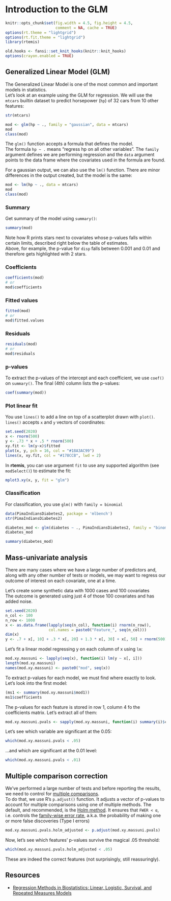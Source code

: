 # Introduction to the GLM {#glm}

```r
knitr::opts_chunk$set(fig.width = 4.5, fig.height = 4.5,
                      comment = NA, cache = TRUE)
options(rt.theme = "lightgrid")
options(rt.fit.theme = "lightgrid")
library(rtemis)
```

```r
old.hooks <- fansi::set_knit_hooks(knitr::knit_hooks)
options(crayon.enabled = TRUE)
```

## Generalized Linear Model (GLM)

The Generalized Linear Model is one of the most common and important models in statistics.  
Let's look at an example using the GLM for regression. We will use the `mtcars` builtin dataset to predict horsepower (`hp`) of 32 cars from 10 other features:

```r
str(mtcars)
```

```r
mod <- glm(hp ~ ., family = "gaussian", data = mtcars)
mod
class(mod)
```

The `glm()` function accepts a formula that defines the model.  
The formula `hp ~ .` means "regress hp on all other variables". The `family` argument defines we are performing regression and the `data` argument points to the data frame where the covariates used in the formula are found.

For a gaussian output, we can also use the `lm()` function. There are minor differences in the output created, but the model is the same:

```r
mod <- lm(hp ~ ., data = mtcars)
mod
class(mod)
```

### Summary

Get summary of the model using `summary()`:

```r
summary(mod)
```

Note how R prints stars next to covariates whose p-values falls within certain limits, described right below the table of estimates.  
Above, for example, the p-value for `disp` falls between 0.001 and 0.01 and therefore gets highlighted with 2 stars.  

### Coefficients

```r
coefficients(mod)
# or
mod$coefficients
```

### Fitted values

```r
fitted(mod)
# or
mod$fitted.values
```

### Residuals

```r
residuals(mod)
# or
mod$residuals
```

### p-values

To extract the p-values of the intercept and each coefficient, we use `coef()` on `summary()`. The final (4th) column lists the p-values:

```r
coef(summary(mod))
```

### Plot linear fit

You use `lines()` to add a line on top of a scatterplot drawn with `plot()`.  
`lines()` accepts `x` and `y` vectors of coordinates:

```r
set.seed(2020)
x <- rnorm(500)
y <- .73 * x + .5 * rnorm(500)
xy.fit <- lm(y~x)$fitted
plot(x, y, pch = 16, col = "#18A3AC99")
lines(x, xy.fit, col = "#178CCB", lwd = 2)
```

In **rtemis**, you can use argument `fit` to use any supported algorithm (see `modSelect()`) to estimate the fit:

```r
mplot3.xy(x, y, fit = "glm")
```

### Classification

For classification, you use `glm()` with `family = binomial`

```r
data(PimaIndiansDiabetes2, package = 'mlbench')
str(PimaIndiansDiabetes2)
```
```r
diabetes_mod <- glm(diabetes ~ ., PimaIndiansDiabetes2, family = "binomial")
diabetes_mod
```

```r
summary(diabetes_mod)
```

## Mass-univariate analysis

There are many cases where we have a large number of predictors and, along with any other number of tests or models, we may want to regress our outcome of interest on each covariate, one at a time.  

Let's create some synthetic data with 1000 cases and 100 covariates  
The outcome is generated using just 4 of those 100 covariates and has added noise.

```r
set.seed(2020)
n_col <- 100
n_row <- 1000
x <- as.data.frame(lapply(seq(n_col), function(i) rnorm(n_row)),
                   col.names = paste0("Feature_", seq(n_col)))
dim(x)
y <- .7 + x[, 10] + .3 * x[, 20] + 1.3 * x[, 30] + x[, 50] + rnorm(500)
```

Let's fit a linear model regressing y on each column of x using `lm`:

```r
mod.xy.massuni <- lapply(seq(x), function(i) lm(y ~ x[, i]))
length(mod.xy.massuni)
names(mod.xy.massuni) <- paste0("mod", seq(x))
```

To extract p-values for each model, we must find where exactly to look.  
Let's look into the first model:

```r
(ms1 <- summary(mod.xy.massuni$mod1))
ms1$coefficients
```

The p-values for each feature is stored in row 1, column 4 fo the coefficients matrix. Let's extract all of them:

```r
mod.xy.massuni.pvals <- sapply(mod.xy.massuni, function(i) summary(i)$coefficients[2, 4])
```

Let's see which variable are significant at the 0.05:

```r
which(mod.xy.massuni.pvals < .05)
```

...and which are significant at the 0.01 level:

```r
which(mod.xy.massuni.pvals < .01)
```

## Multiple comparison correction

We've performed a large number of tests and before reporting the results, we need to control for [multiple comparisons](https://en.wikipedia.org/wiki/Multiple_comparisons_problem).  
To do that, we use R's `p.adjust()` function. It adjusts a vector of p-values to account for multiple comparisons using one of multiple methods. The default, and recommended, is the [Holm method](https://en.wikipedia.org/wiki/Holm%E2%80%93Bonferroni_method). It ensures that `FWER < α`, i.e. controls the [family-wise error rate](https://en.wikipedia.org/wiki/Family-wise_error_rate), a.k.a. the probability of making one or more false discoveries (Type I errors) 

```r
mod.xy.massuni.pvals.holm_adjusted <- p.adjust(mod.xy.massuni.pvals)
```

Now, let's see which features' p-values survive the magical .05 threshold:

```r
which(mod.xy.massuni.pvals.holm_adjusted < .05)
```

These are indeed the correct features (not surprisingly, still reassuringly).

## Resources

- [Regression Methods in Biostatistics: Linear, Logistic, Survival, and Repeated Measures Models](https://regression.ucsf.edu/)
